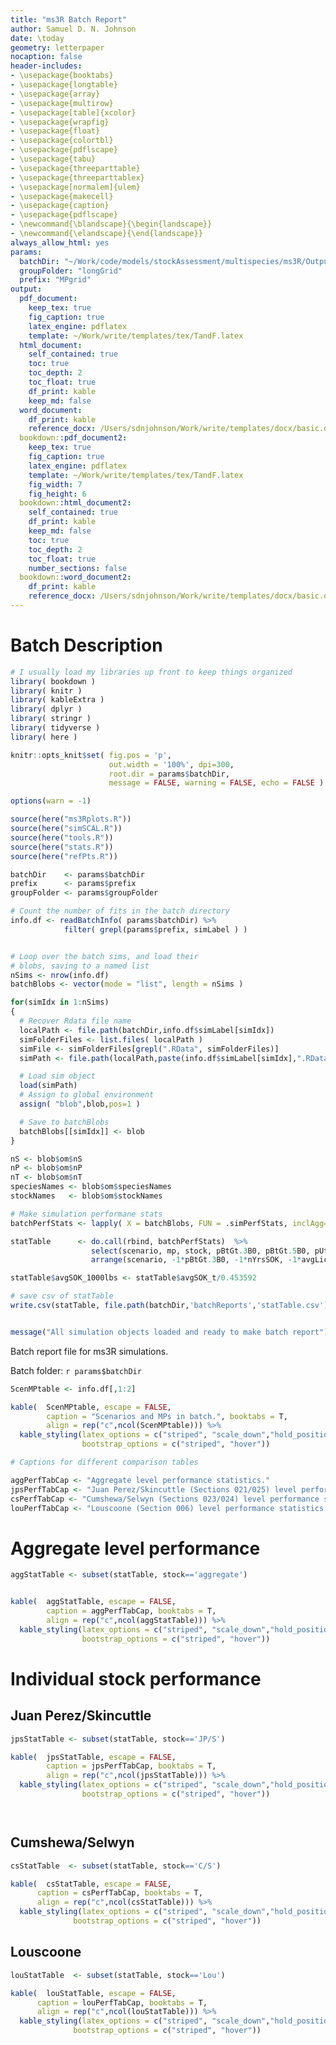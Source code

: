 ```yaml
---  
title: "ms3R Batch Report"
author: Samuel D. N. Johnson
date: \today
geometry: letterpaper
nocaption: false
header-includes:
- \usepackage{booktabs}
- \usepackage{longtable}
- \usepackage{array}
- \usepackage{multirow}
- \usepackage[table]{xcolor}
- \usepackage{wrapfig}
- \usepackage{float}
- \usepackage{colortbl}
- \usepackage{pdflscape}
- \usepackage{tabu}
- \usepackage{threeparttable}
- \usepackage{threeparttablex}
- \usepackage[normalem]{ulem}
- \usepackage{makecell}
- \usepackage{caption}
- \usepackage{pdflscape}
- \newcommand{\blandscape}{\begin{landscape}}
- \newcommand{\elandscape}{\end{landscape}}
always_allow_html: yes
params:
  batchDir: "~/Work/code/models/stockAssessment/multispecies/ms3R/Outputs/"
  groupFolder: "longGrid"
  prefix: "MPgrid"
output: 
  pdf_document:
    keep_tex: true
    fig_caption: true
    latex_engine: pdflatex
    template: ~/Work/write/templates/tex/TandF.latex
  html_document:
    self_contained: true
    toc: true
    toc_depth: 2
    toc_float: true
    df_print: kable
    keep_md: false
  word_document:
    df_print: kable
    reference_docx: /Users/sdnjohnson/Work/write/templates/docx/basic.docx
  bookdown::pdf_document2:
    keep_tex: true
    fig_caption: true
    latex_engine: pdflatex
    template: ~/Work/write/templates/tex/TandF.latex
    fig_width: 7
    fig_height: 6
  bookdown::html_document2:
    self_contained: true
    df_print: kable
    keep_md: false
    toc: true
    toc_depth: 2
    toc_float: true
    number_sections: false
  bookdown::word_document2:
    df_print: kable
    reference_docx: /Users/sdnjohnson/Work/write/templates/docx/basic.docx
---
```


# Batch Description

```r

# I usually load my libraries up front to keep things organized
library( bookdown )
library( knitr )
library( kableExtra )
library( dplyr )
library( stringr )
library( tidyverse )
library( here )

knitr::opts_knit$set( fig.pos = 'p',
                      out.width = '100%', dpi=300, 
                      root.dir = params$batchDir,
                      message = FALSE, warning = FALSE, echo = FALSE )

options(warn = -1)

source(here("ms3Rplots.R"))
source(here("simSCAL.R"))
source(here("tools.R"))
source(here("stats.R"))
source(here("refPts.R"))

batchDir    <- params$batchDir
prefix      <- params$prefix
groupFolder <- params$groupFolder

# Count the number of fits in the batch directory
info.df <- readBatchInfo( params$batchDir) %>%
            filter( grepl(params$prefix, simLabel ) )


# Loop over the batch sims, and load their
# blobs, saving to a named list
nSims <- nrow(info.df)
batchBlobs <- vector(mode = "list", length = nSims )

for(simIdx in 1:nSims)
{
  # Recover Rdata file name
  localPath <- file.path(batchDir,info.df$simLabel[simIdx])
  simFolderFiles <- list.files( localPath )
  simFile <- simFolderFiles[grepl(".RData", simFolderFiles)]
  simPath <- file.path(localPath,paste(info.df$simLabel[simIdx],".RData",sep=""))

  # Load sim object
  load(simPath)
  # Assign to global environment
  assign( "blob",blob,pos=1 )

  # Save to batchBlobs
  batchBlobs[[simIdx]] <- blob
}

nS <- blob$om$nS
nP <- blob$om$nP
nT <- blob$om$nT
speciesNames <- blob$om$speciesNames
stockNames   <- blob$om$stockNames

# Make simulation performane stats
batchPerfStats <- lapply( X = batchBlobs, FUN = .simPerfStats, inclAgg=TRUE, exclNoTAC=TRUE )

statTable      <- do.call(rbind, batchPerfStats)  %>%
                  select(scenario, mp, stock, pBtGt.3B0, pBtGt.5B0, pUtGt.1HR:catchAAV) %>%
                  arrange(scenario, -1*pBtGt.3B0, -1*nYrsSOK, -1*avgLicSOK, -1*nYrsComm)

statTable$avgSOK_1000lbs <- statTable$avgSOK_t/0.453592

# save csv of statTable
write.csv(statTable, file.path(batchDir,'batchReports','statTable.csv'), row.names=F)


message("All simulation objects loaded and ready to make batch report")


```

Batch report file for ms3R simulations.

Batch folder: `r params$batchDir`


```r
ScenMPtable <- info.df[,1:2]

kable(  ScenMPtable, escape = FALSE, 
        caption = "Scenarios and MPs in batch.", booktabs = T,
        align = rep("c",ncol(ScenMPtable))) %>%
  kable_styling(latex_options = c("striped", "scale_down","hold_position"),
                bootstrap_options = c("striped", "hover"))

```


```r
# Captions for different comparison tables

aggPerfTabCap <- "Aggregate level performance statistics."
jpsPerfTabCap <- "Juan Perez/Skincuttle (Sections 021/025) level performance statistics."
csPerfTabCap <- "Cumshewa/Selwyn (Sections 023/024) level performance statistics."
louPerfTabCap <- "Louscoone (Section 006) level performance statistics."

```


# Aggregate level performance

```r


aggStatTable <- subset(statTable, stock=='aggregate')


kable(  aggStatTable, escape = FALSE, 
        caption = aggPerfTabCap, booktabs = T,
        align = rep("c",ncol(aggStatTable))) %>%
  kable_styling(latex_options = c("striped", "scale_down","hold_position"),
                bootstrap_options = c("striped", "hover"))

```


# Individual stock performance

## Juan Perez/Skincuttle

```r

jpsStatTable <- subset(statTable, stock=='JP/S')

kable(  jpsStatTable, escape = FALSE, 
        caption = jpsPerfTabCap, booktabs = T,
        align = rep("c",ncol(jpsStatTable))) %>%
  kable_styling(latex_options = c("striped", "scale_down","hold_position"),
                bootstrap_options = c("striped", "hover"))




```

## Cumshewa/Selwyn

```r

csStatTable  <- subset(statTable, stock=='C/S')

kable(  csStatTable, escape = FALSE, 
      caption = csPerfTabCap, booktabs = T,
      align = rep("c",ncol(csStatTable))) %>%
  kable_styling(latex_options = c("striped", "scale_down","hold_position"),
              bootstrap_options = c("striped", "hover"))

```

## Louscoone

```r

louStatTable  <- subset(statTable, stock=='Lou')

kable(  louStatTable, escape = FALSE, 
      caption = louPerfTabCap, booktabs = T,
      align = rep("c",ncol(louStatTable))) %>%
  kable_styling(latex_options = c("striped", "scale_down","hold_position"),
              bootstrap_options = c("striped", "hover"))

```


